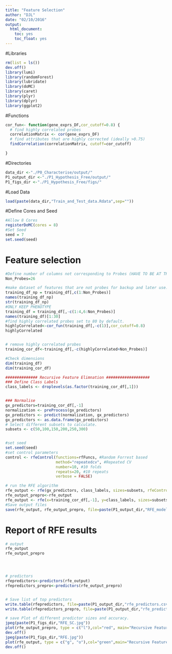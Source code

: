 ```yaml
---
title: "Feature Selection"
author: "DJL"
date: "02/10/2016"
output:
  html_document:
    toc: yes
    toc_float: yes
---
```


#Libraries
```r
rm(list = ls())
dev.off()
library(lumi)
library(randomForest)
library(lubridate)
library(doMC)
library(caret)
library(plyr)
library(dplyr)
library(ggplot2)

```
#Functions
```r

cor_fun<- function(gene_exprs_DF,cor_cutoff=0.8) {
  # find highly correlated probes
  correlationMatrix <- cor(gene_exprs_DF)
  # find attributes that are highly corrected (ideally >0.75)
  findCorrelation(correlationMatrix, cutoff=cor_cutoff)

}


```


#Directories
```r
data_dir <-"./P0_Characterise/output/"
P1_output_dir <-"./P1_Hypothesis_Free/output/"
P1_figs_dir <-"./P1_Hypothesis_Free/figs/"


```

#Load Data
```r
load(paste(data_dir,"Train_and_Test_data.Rdata",sep=""))


```

#Define Cores and Seed
```r

#Allow 8 Cores
registerDoMC(cores = 8) 
#Set Seed
seed = 7
set.seed(seed)

```


# Feature selection
```r

#Define number of columns not corresponding to Probes (HAVE TO BE AT THE START of data)
Non_Probes=26 

#make dataset of features that are not probes for backup and later use.
training_df_np = training_df[,c(1:Non_Probes)]
names(training_df_np)
str(training_df_np)
#ONLY KEEP PHENOTYPE
training_df = training_df[,-c(1:4,6:Non_Probes)]
names(training_df)[1:30]
#find highly correlated probes set to 80 by default.
highlyCorrelated<-cor_fun(training_df[,-c(1)],cor_cutoff=0.8)
highlyCorrelated


# remove highly correlated probes
training_cor_df<-training_df[,-c(highlyCorrelated+Non_Probes)]

#Check dimensions
dim(training_df)
dim(training_cor_df)

############## Recursive Feature Elimnation ###################
### Define Class Labels
class_labels <- droplevels(as.factor(training_cor_df[,1]))


### Normalise
gx_predictors=training_cor_df[,-1]
normalization <- preProcess(gx_predictors)
gx_predictors <- predict(normalization, gx_predictors)
gx_predictors <- as.data.frame(gx_predictors)
# Select different subsets to calculate. 
subsets <- c(50,100,150,200,250,300)


#set seed
set.seed(seed)
#set control parameters 
control <- rfeControl(functions=rfFuncs, #Random Forrest based
                      method="repeatedcv", #Repeated CV
                      number=10, #10 folds
                      repeats=20, #10 repeats
                      verbose = FALSE)

# run the RFE algorithm
rfe_output <- rfe(gx_predictors, class_labels, sizes=subsets, rfeControl=control)
rfe_output_prepro<-rfe_output
rfe_output <- rfe(x=training_cor_df[,-1], y=class_labels, sizes=subsets, rfeControl=control)
#Save output files
save(rfe_output, rfe_output_prepro, file=paste(P1_output_dir,"RFE_model_results_hypothesis_free_data.Rdata",sep=""), compress = T)

```


# Report of RFE results
```r

# output
rfe_output
rfe_output_prepro




# predictors
rfepredictors<-predictors(rfe_output)
rfepredictors_prepro<-predictors(rfe_output_prepro)


# Save list of top predictors
write.table(rfepredictors, file=paste(P1_output_dir,"rfe_predictors.csv",sep=""),row.names=F,quote=FALSE,sep = ",")
write.table(rfepredictors_prepro, file=paste(P1_output_dir,"rfe_predictors_prepro.csv",sep=""),row.names=F,quote=FALSE,sep = ",")

# save Plot of different predictor sizes and accuracy.
jpeg(paste(P1_figs_dir,"RFE_SC.jpg"))
plot(rfe_output_prepro, type = c("l"),col="red", main="Recursive Feature Elimination (Scaled / Centered)")
dev.off()
jpeg(paste(P1_figs_dir,"RFE.jpg"))
plot(rfe_output, type = c("g", "o"),col="green",main="Recursive Feature Elimination")
dev.off()
```



